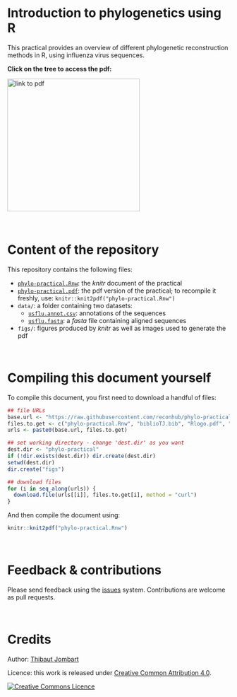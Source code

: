 
# Introduction to phylogenetics using R

This practical provides an overview of different phylogenetic reconstruction methods in R, using influenza virus sequences. 

**Click on the tree to access the pdf:**

<a href="https://raw.githubusercontent.com/reconhub/phylo-practical/master/phylo-practical.pdf"><img src="ygg.jpg" alt="link to pdf"  width="300px"></a>




<br>

# Content of the repository

This repository contains the following files:

- [`phylo-practical.Rnw`](https://raw.githubusercontent.com/reconhub/phylo-practical/master/phylo-practical.Rnw): the *knitr* document of the practical
- [`phylo-practical.pdf`](https://raw.githubusercontent.com/reconhub/phylo-practical/master/phylo-practical.pdf): the pdf version of the practical; to recompile it freshly, use: `knitr::knit2pdf("phylo-practical.Rnw")`
- `data/`: a folder containing two datasets:
  - [`usflu.annot.csv`](https://raw.githubusercontent.com/reconhub/phylo-practical/master/data/usflu.annot.csv): annotations of the sequences
  - [`usflu.fasta`](https://raw.githubusercontent.com/reconhub/phylo-practical/master/data/usflu.fasta): a *fasta* file containing aligned sequences
- `figs/`: figures produced by *knitr* as well as images used to generate the pdf



<br>

# Compiling this document yourself

To compile this document, you first need to download a handful of files:
```r
## file URLs
base.url <- "https://raw.githubusercontent.com/reconhub/phylo-practical/master/"
files.to.get <- c("phylo-practical.Rnw", "biblioTJ.bib", "Rlogo.pdf", "ygg.jpg")
urls <- paste0(base.url, files.to.get)

## set working directory - change 'dest.dir' as you want
dest.dir <- "phylo-practical"
if (!dir.exists(dest.dir)) dir.create(dest.dir)
setwd(dest.dir)
dir.create("figs")

## download files
for (i in seq_along(urls)) {
  download.file(urls[[i]], files.to.get[i], method = "curl")
}
```

And then compile the document using:
```r
knitr::knit2pdf("phylo-practical.Rnw")
```



<br>

# Feedback & contributions

Please send feedback using the [issues](issues) system. Contributions are welcome as pull requests.



<br>

# Credits

Author: [Thibaut Jombart](https://sites.google.com/site/thibautjombart/)

Licence: this work is released under [Creative Common Attribution 4.0](http://creativecommons.org/licenses/by/4.0/).

<a rel="license" href="http://creativecommons.org/licenses/by/4.0/"><img alt="Creative Commons Licence" style="border-width:0" src="https://i.creativecommons.org/l/by/4.0/88x31.png" /></a>



